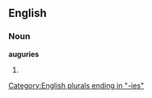 ==English==

===Noun===
'''auguries'''

# {{plural of|[[augury]]}}

[[Category:English plurals ending in "-ies"]]